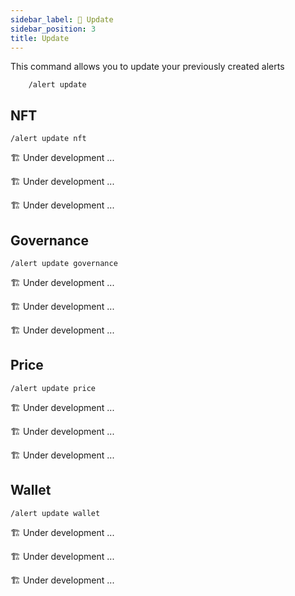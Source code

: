 ```yaml
---
sidebar_label: 🔁 Update
sidebar_position: 3
title: Update
---
```


<!-- Imports -->


<!-- Documentation -->

This command allows you to update your previously created alerts

```
    /alert update
```

## NFT

<Tabs groupId="platforms">
<TabItem value="discord" label="Discord" default>

```
/alert update nft
```

🏗️ Under development ...

</TabItem>

<TabItem value="telegram" label="Telegram">

🏗️ Under development ...

</TabItem>

<TabItem value="twitter" label="Twitter">
🏗️ Under development ...
</TabItem>
</Tabs>

## Governance

<Tabs groupId="platforms">
<TabItem value="discord" label="Discord" default>

```
/alert update governance
```

🏗️ Under development ...

</TabItem>

<TabItem value="telegram" label="Telegram">

🏗️ Under development ...

</TabItem>

<TabItem value="twitter" label="Twitter">
🏗️ Under development ...
</TabItem>
</Tabs>

## Price

<Tabs groupId="platforms">
<TabItem value="discord" label="Discord" default>

```
/alert update price
```

🏗️ Under development ...

</TabItem>

<TabItem value="telegram" label="Telegram">

🏗️ Under development ...

</TabItem>

<TabItem value="twitter" label="Twitter">
🏗️ Under development ...
</TabItem>
</Tabs>

## Wallet

<Tabs groupId="platforms">
<TabItem value="discord" label="Discord" default>

```
/alert update wallet
```

🏗️ Under development ...

</TabItem>

<TabItem value="telegram" label="Telegram">

🏗️ Under development ...

</TabItem>

<TabItem value="twitter" label="Twitter">
🏗️ Under development ...
</TabItem>
</Tabs>
